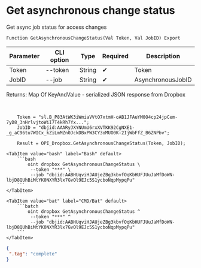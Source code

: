 ﻿---
sidebar_position: 5
---


# Get asynchronous change status
 Get async job status for access changes



`Function GetAsynchronousChangeStatus(Val Token, Val JobID) Export`

  | Parameter | CLI option | Type | Required | Description |
  |-|-|-|-|-|
  | Token | --token | String | &#x2714; | Token |
  | JobID | --job | String | &#x2714; | AsynchronousJobID |

  
  Returns:  Map Of KeyAndValue - serialized JSON response from Dropbox

<br/>




```bsl title="1C:Enterprise/OneScript code example"
    Token = "sl.B_P83AtWK3iWmiaVVtO7xtmH-oAB1JFAuYM0O4cp24jpCem-7yD8_3nHrlvjtoWiI7T4kRh7Yx...";
    JobID = "dbjid:AAARyJXYNUmU6rxXVTKK92CgNXE1-_g_aC96tu7WICx_kZiLmMZn0JckDBxPW3CY3oMUO0K-2IjWbFfZ_B6ZNPbv";

    Result = OPI_Dropbox.GetAsynchronousChangeStatus(Token, JobID);
```
 

 <Tabs>
  
    <TabItem value="bash" label="Bash" default>
        ```bash
            oint dropbox GetAsynchronousChangeStatus \
             --token "***" \
             --job "dbjid:AABHUqviHJAUjeZBg3kbvfOqKbHUFJUuJaMfDoWN-lbjD8QUhBiMtYK0NXYR3lx7GvOl9EJc5S1ycboNqpMypqPu"
        ```
    </TabItem>
  
    <TabItem value="bat" label="CMD/Bat" default>
        ```batch
            oint dropbox GetAsynchronousChangeStatus ^
             --token "***" ^
             --job "dbjid:AABHUqviHJAUjeZBg3kbvfOqKbHUFJUuJaMfDoWN-lbjD8QUhBiMtYK0NXYR3lx7GvOl9EJc5S1ycboNqpMypqPu"
        ```
    </TabItem>
</Tabs>


```json title="Result"
{
 ".tag": "complete"
}
```
